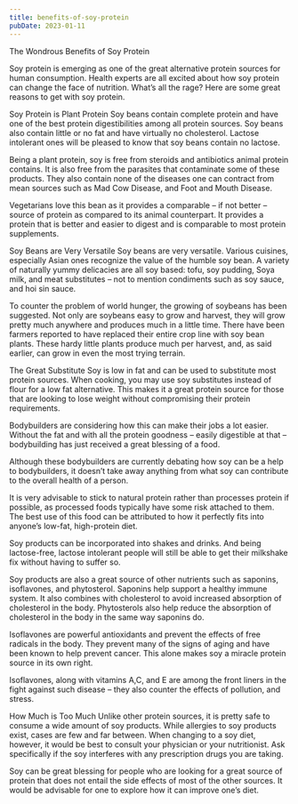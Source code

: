 ```yaml
---
title: benefits-of-soy-protein
pubDate: 2023-01-11
---
```


The Wondrous Benefits of Soy Protein

Soy protein is emerging as one of the great alternative protein sources for human consumption. Health experts are all excited about how soy protein can change the face of nutrition. What’s all the rage? Here are some great reasons to get with soy protein.

Soy Protein is Plant Protein
Soy beans contain complete protein and have one of the best protein digestibilities among all protein sources. Soy beans also contain little or no fat and have virtually no cholesterol. Lactose intolerant ones will be pleased to know that soy beans contain no lactose.

Being a plant protein, soy is free from steroids and antibiotics animal protein contains. It is also free from the parasites that contaminate some of these products. They also contain none of the diseases one can contract from mean sources such as Mad Cow Disease, and Foot and Mouth Disease.

Vegetarians love this bean as it provides a comparable – if not better – source of protein as compared to its animal counterpart. It provides a protein that is better and easier to digest and is comparable to most protein supplements. 

Soy Beans are Very Versatile
Soy beans are very versatile. Various cuisines, especially Asian ones recognize the value of the humble soy bean. A variety of naturally yummy delicacies are all soy based: tofu, soy pudding, Soya milk, and meat substitutes – not to mention condiments such as soy sauce, and hoi sin sauce.

To counter the problem of world hunger, the growing of soybeans has been suggested. Not only are soybeans easy to grow and harvest, they will grow pretty much anywhere and produces much in a little time. There have been farmers reported to have replaced their entire crop line with soy bean plants. These hardy little plants produce much per harvest, and, as said earlier, can grow in even the most trying terrain.

The Great Substitute
Soy is low in fat and can be used to substitute most protein sources. When cooking, you may use soy substitutes instead of flour for a low fat alternative. This makes it a great protein source for those that are looking to lose weight without compromising their protein requirements.

Bodybuilders are considering how this can make their jobs a lot easier. Without the fat and with all the protein goodness – easily digestible at that – bodybuilding has just received a great blessing of a food. 

Although these bodybuilders are currently debating how soy can be a help to bodybuilders, it doesn’t take away anything from what soy can contribute to the overall health of a person. 

 It is very advisable to stick to natural protein rather than processes protein if possible, as processed foods typically have some risk attached to them. The best use of this food can be attributed to how it perfectly fits into anyone’s low-fat, high-protein diet.

Soy products can be incorporated into shakes and drinks. And being lactose-free, lactose intolerant people will still be able to get their milkshake fix without having to suffer so. 

Soy products are also a great source of other nutrients such as saponins, isoflavones, and phytosterol. Saponins help support a healthy immune system. It also combines with cholesterol to avoid increased absorption of cholesterol in the body. Phytosterols also help reduce the absorption of cholesterol in the body in the same way saponins do.

Isoflavones are powerful antioxidants and prevent the effects of free radicals in the body. They prevent many of the signs of aging and have been known to help prevent cancer. This alone makes soy a miracle protein source in its own right. 

Isoflavones, along with vitamins A,C, and E are among the front liners in the fight against such disease – they also counter the effects of pollution, and stress.

How Much is Too Much
Unlike other protein sources, it is pretty safe to consume a wide amount of soy products. While allergies to soy products exist, cases are few and far between. When changing to a soy diet, however, it would be best to consult your physician or your nutritionist. Ask specifically if the soy interferes with any prescription drugs you are taking.

Soy can be great blessing for people who are looking for a great source of protein that does not entail the side effects of most of the other sources. It would be advisable for one to explore how it can improve one’s diet.